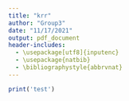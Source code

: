 ```yaml
---
title: "krr"
author: "Group3"
date: "11/17/2021"
output: pdf_document
header-includes:
  - \usepackage[utf8]{inputenc}
  - \usepackage{natbib}
  - \bibliographystyle{abbrvnat}
---
```

\section{Introduction}
```r
print('test')
```


\section{Data}

\section{Method}

\section{Results}

\section{Discussion}